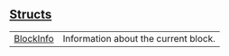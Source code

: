 
## [Structs](./core-starknet-info-structs)

| | |
|:---|:---|
| [BlockInfo](./core-starknet-info-BlockInfo) | Information about the current block. |
